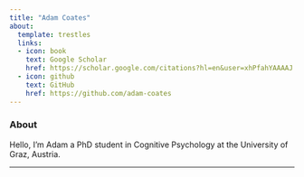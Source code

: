 ---
title: "Adam Coates"
about: 
  template: trestles
  links:
  - icon: book
    text: Google Scholar
    href: https://scholar.google.com/citations?hl=en&user=xhPfahYAAAAJ
  - icon: github
    text: GitHub
    href: https://github.com/adam-coates
---

### About

<p class="topbr">

Hello, I'm Adam a PhD student in Cognitive Psychology at the University of Graz, Austria.

</p>

---